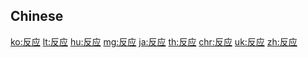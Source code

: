 {{also|反應}}
==Chinese==
{{zh-see|反應}}

[[ko:反应]]
[[lt:反应]]
[[hu:反应]]
[[mg:反应]]
[[ja:反应]]
[[th:反应]]
[[chr:反应]]
[[uk:反应]]
[[zh:反应]]